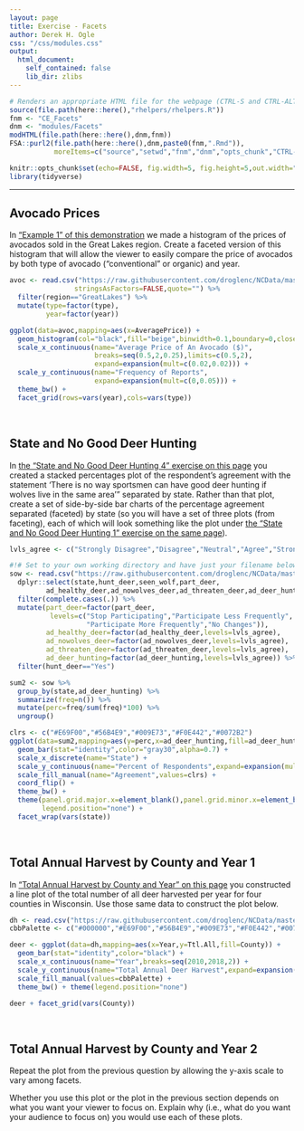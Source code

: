 ```yaml
---
layout: page
title: Exercise - Facets
author: Derek H. Ogle
css: "/css/modules.css"
output:
  html_document:
    self_contained: false
    lib_dir: zlibs
---
```


```r
# Renders an appropriate HTML file for the webpage (CTRL-S and CTRL-ALT-C)
source(file.path(here::here(),"rhelpers/rhelpers.R"))
fnm <- "CE_Facets"
dnm <- "modules/Facets"
modHTML(file.path(here::here(),dnm,fnm))
FSA::purl2(file.path(here::here(),dnm,paste0(fnm,".Rmd")),
           moreItems=c("source","setwd","fnm","dnm","opts_chunk","CTRL-S"))
```
```r
knitr::opts_chunk$set(echo=FALSE, fig.width=5, fig.height=5,out.width="60%")
library(tidyverse)
```

----

## Avocado Prices
In ["Example 1" of this demonstration](http://derekogle.com/NCGraphing/modules/Univariate_Density/Demo_Avocados.html#example-1) we made a histogram of the prices of avocados sold in the Great Lakes region. Create a faceted version of this histogram that will allow the viewer to easily compare the price of avocados by both type of avocado ("conventional" or organic) and year.

```r
avoc <- read.csv("https://raw.githubusercontent.com/droglenc/NCData/master/Avocados.csv",
                stringsAsFactors=FALSE,quote="") %>%
  filter(region=="GreatLakes") %>%
  mutate(type=factor(type),
         year=factor(year))

ggplot(data=avoc,mapping=aes(x=AveragePrice)) +
  geom_histogram(col="black",fill="beige",binwidth=0.1,boundary=0,closed="left") +
  scale_x_continuous(name="Average Price of An Avocado ($)",
                     breaks=seq(0.5,2,0.25),limits=c(0.5,2),
                     expand=expansion(mult=c(0.02,0.02))) +
  scale_y_continuous(name="Frequency of Reports",
                     expand=expansion(mult=c(0,0.05))) +
  theme_bw() +
  facet_grid(rows=vars(year),cols=vars(type))

```

&nbsp;

## State and No Good Deer Hunting
In [the "State and No Good Deer Hunting 4" exercise on this page](https://derekogle.com/NCGraphing/modules/Univariate_Groups/CE_Wolves.html#state-and-no-good-deer-hunting-4) you created a stacked percentages plot of the respondent's agreement with the statement ‘There is no way sportsmen can have good deer hunting if wolves live in the same area’” separated by state. Rather than that plot, create a set of side-by-side bar charts of the percentage agreement separated (faceted) by state (so you will have a set of three plots (from faceting), each of which will look something like the plot under [the "State and No Good Deer Hunting 1" exercise on the same page](https://derekogle.com/NCGraphing/modules/Univariate_Groups/CE_Wolves.html#state-and-no-good-deer-hunting-1)).

```r
lvls_agree <- c("Strongly Disagree","Disagree","Neutral","Agree","Strongly Agree")

#!# Set to your own working directory and have just your filename below.
sow <- read.csv("https://raw.githubusercontent.com/droglenc/NCData/master/StateOfWolf.csv") %>%
  dplyr::select(state,hunt_deer,seen_wolf,part_deer,
         ad_healthy_deer,ad_nowolves_deer,ad_threaten_deer,ad_deer_hunting) %>%
  filter(complete.cases(.)) %>%
  mutate(part_deer=factor(part_deer,
          levels=c("Stop Participating","Participate Less Frequently",
                   "Participate More Frequently","No Changes")),
         ad_healthy_deer=factor(ad_healthy_deer,levels=lvls_agree),
         ad_nowolves_deer=factor(ad_nowolves_deer,levels=lvls_agree),
         ad_threaten_deer=factor(ad_threaten_deer,levels=lvls_agree),
         ad_deer_hunting=factor(ad_deer_hunting,levels=lvls_agree)) %>%
  filter(hunt_deer=="Yes")

sum2 <- sow %>%
  group_by(state,ad_deer_hunting) %>%
  summarize(freq=n()) %>%
  mutate(perc=freq/sum(freq)*100) %>%
  ungroup()

clrs <- c("#E69F00","#56B4E9","#009E73","#F0E442","#0072B2")
ggplot(data=sum2,mapping=aes(y=perc,x=ad_deer_hunting,fill=ad_deer_hunting)) +
  geom_bar(stat="identity",color="gray30",alpha=0.7) +
  scale_x_discrete(name="State") +
  scale_y_continuous(name="Percent of Respondents",expand=expansion(mult=c(0,0.05))) +
  scale_fill_manual(name="Agreement",values=clrs) +
  coord_flip() +
  theme_bw() +  
  theme(panel.grid.major.x=element_blank(),panel.grid.minor.x=element_blank(),
        legend.position="none") +
  facet_wrap(vars(state))
```

&nbsp;

## Total Annual Harvest by County and Year 1
In ["Total Annual Harvest by County and Year" on this page](https://derekogle.com/NCGraphing/modules/Means/CE_DeerHarvest.html#total-annual-harvest-by-county-and-year) you constructed a line plot of the total number of all deer harvested per year for four counties in Wisconsin. Use those same data to construct the plot below.

```r
dh <- read.csv("https://raw.githubusercontent.com/droglenc/NCData/master/DeerHarvest.csv")
cbbPalette <- c("#000000","#E69F00","#56B4E9","#009E73","#F0E442","#0072B2","#D55E00","#CC79A7")

deer <- ggplot(data=dh,mapping=aes(x=Year,y=Ttl.All,fill=County)) +
  geom_bar(stat="identity",color="black") +
  scale_x_continuous(name="Year",breaks=seq(2010,2018,2)) +
  scale_y_continuous(name="Total Annual Deer Harvest",expand=expansion(mult=c(0,0.05))) +
  scale_fill_manual(values=cbbPalette) +
  theme_bw() + theme(legend.position="none")

deer + facet_grid(vars(County))
```

&nbsp;

## Total Annual Harvest by County and Year 2
Repeat the plot from the previous question by allowing the y-axis scale to vary among facets.

Whether you use this plot or the plot in the previous section depends on what you want your viewer to focus on. Explain why (i.e., what do you want your audience to focus on) you would use each of these plots.
